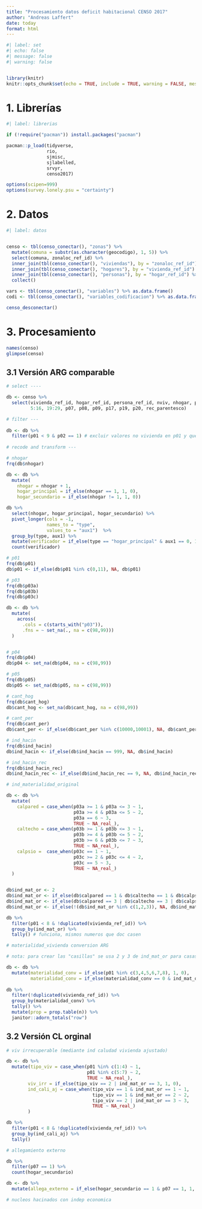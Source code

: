```yaml
---
title: "Procesamiento datos deficit habitacional CENSO 2017"
author: "Andreas Laffert"
date: today
format: html
---
```


```r
#| label: set
#| echo: false
#| message: false
#| warning: false


library(knitr)
knitr::opts_chunk$set(echo = TRUE, include = TRUE, warning = FALSE, message = FALSE)

```

# 1. Librerías  

```r
#| label: librerias

if (!require("pacman")) install.packages("pacman")

pacman::p_load(tidyverse,
               rio,
               sjmisc,
               sjlabelled,
               srvyr,
               censo2017)

options(scipen=999)
options(survey.lonely.psu = "certainty")
```

# 2. Datos

```r
#| label: datos


censo <- tbl(censo_conectar(), "zonas") %>% 
  mutate(comuna = substr(as.character(geocodigo), 1, 5)) %>% 
  select(comuna, zonaloc_ref_id) %>% 
  inner_join(tbl(censo_conectar(), "viviendas"), by = "zonaloc_ref_id") %>% 
  inner_join(tbl(censo_conectar(), "hogares"), by = "vivienda_ref_id") %>% 
  inner_join(tbl(censo_conectar(), "personas"), by = "hogar_ref_id") %>% 
  collect()

vars <- tbl(censo_conectar(), "variables") %>% as.data.frame()
codi <- tbl(censo_conectar(), "variables_codificacion") %>% as.data.frame()

censo_desconectar()
```

# 3. Procesamiento

```r
names(censo)
glimpse(censo)
```

## 3.1 Versión ARG comparable 

```r
# select ----

db <- censo %>% 
  select(vivienda_ref_id, hogar_ref_id, persona_ref_id, nviv, nhogar, personan,
         5:16, 19:29, p07, p08, p09, p17, p19, p20, rec_parentesco) 

# filter ---
  
db <- db %>% 
  filter(p01 < 9 & p02 == 1) # excluir valores no vivienda en p01 y quedarse con moradores presentes p02
  
# recode and transform ---

# nhogar
frq(db$nhogar)

db <- db %>%   
  mutate(
    nhogar = nhogar + 1, 
    hogar_principal = if_else(nhogar == 1, 1, 0),
    hogar_secundario = if_else(nhogar != 1, 1, 0))

db %>% 
  select(nhogar, hogar_principal, hogar_secundario) %>% 
  pivot_longer(cols = -1, 
               names_to = "type", 
               values_to = "aux1")  %>% 
  group_by(type, aux1) %>% 
  mutate(verificador = if_else(type == "hogar_principal" & aux1 == 0, 1, 0)) %>%  
  count(verificador)

# p01
frq(db$p01)
db$p01 <- if_else(db$p01 %in% c(0,11), NA, db$p01)

# p03
frq(db$p03a)
frq(db$p03b)
frq(db$p03c)

db <- db %>% 
  mutate(
    across(
      .cols = c(starts_with("p03")), 
      .fns = ~ set_na(., na = c(98,99)))
  )


# p04
frq(db$p04)
db$p04 <- set_na(db$p04, na = c(98,99))

# p05
frq(db$p05)
db$p05 <- set_na(db$p05, na = c(98,99))

# cant_hog
frq(db$cant_hog)
db$cant_hog <- set_na(db$cant_hog, na = c(98,99))

# cant_per
frq(db$cant_per)
db$cant_per <- if_else(db$cant_per %in% c(10000,10001), NA, db$cant_per)

# ind_hacin
frq(db$ind_hacin)
db$ind_hacin <- if_else(db$ind_hacin == 999, NA, db$ind_hacin)

# ind_hacin_rec
frq(db$ind_hacin_rec)
db$ind_hacin_rec <- if_else(db$ind_hacin_rec == 9, NA, db$ind_hacin_rec)

# ind_materialidad_original

db <- db %>% 
  mutate(
    calpared = case_when(p03a >= 1 & p03a <= 3 ~ 1,
                         p03a >= 4 & p03a <= 5 ~ 2,
                         p03a == 6 ~ 3,
                         TRUE ~ NA_real_),
    caltecho = case_when(p03b >= 1 & p03b <= 3 ~ 1,
                         p03b >= 4 & p03b <= 5 ~ 2,
                         p03b >= 6 & p03b <= 7 ~ 3,
                         TRUE ~ NA_real_),
    calpsio =  case_when(p03c == 1 ~ 1,
                         p03c >= 2 & p03c <= 4 ~ 2,
                         p03c == 5 ~ 3,
                         TRUE ~ NA_real_)
  ) 


db$ind_mat_or <- 2
db$ind_mat_or <- if_else(db$calpared == 1 & db$caltecho == 1 & db$calpsio == 1, 1, db$ind_mat_or) 
db$ind_mat_or <- if_else(db$calpared == 3 | db$caltecho == 3 | db$calpsio == 3, 3, db$ind_mat_or)
db$ind_mat_or <- if_else(!(db$ind_mat_or %in% c(1,2,3)), NA, db$ind_mat_or)

db %>% 
  filter(p01 < 8 & !duplicated(vivienda_ref_id)) %>% 
  group_by(ind_mat_or) %>% 
  tally() # funciona, mismos numeros que doc casen

# materialidad_vivienda conversion ARG

# nota: para crear las "casillas" se usa 2 y 3 de ind_mat_or para casas y dptos- Se podria usar solo 3

db <- db %>% 
  mutate(materialidad_conv = if_else(p01 %in% c(3,4,5,6,7,8), 1, 0),
         materialidad_conv = if_else(materialidad_conv == 0 & ind_mat_or %in% c(2,3), 1, materialidad_conv))
  
db %>% 
  filter(!duplicated(vivienda_ref_id)) %>% 
  group_by(materialidad_conv) %>% 
  tally() %>% 
  mutate(prop = prop.table(n)) %>% 
  janitor::adorn_totals("row")
```

## 3.2 Versión CL orginal 

```r
# viv irrecuperable (mediante ind caludad vivienda ajustado)

db <- db %>% 
  mutate(tipo_viv = case_when(p01 %in% c(1:4) ~ 1, 
                              p01 %in% c(5:7) ~ 2,
                              TRUE ~ NA_real_),
        viv_irr = if_else(tipo_viv == 2 | ind_mat_or == 3, 1, 0),
        ind_cali_aj = case_when(tipo_viv == 1 & ind_mat_or == 1 ~ 1,
                                tipo_viv == 1 & ind_mat_or == 2 ~ 2,
                                tipo_viv == 2 | ind_mat_or == 3 ~ 3,
                                TRUE ~ NA_real_)
        )

db %>% 
  filter(p01 < 8 & !duplicated(vivienda_ref_id)) %>% 
  group_by(ind_cali_aj) %>% 
  tally()

# allegamiento externo

db %>%
  filter(p07 == 1) %>% 
  count(hogar_secundario)

db <- db %>%
  mutate(allega_externo = if_else(hogar_secundario == 1 & p07 == 1, 1, 0))

# nucleos hacinados con indep economica 
```